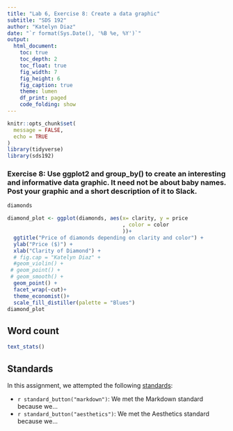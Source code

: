 ```yaml
---
title: "Lab 6, Exercise 8: Create a data graphic"
subtitle: "SDS 192"
author: "Katelyn Diaz"
date: "`r format(Sys.Date(), '%B %e, %Y')`"
output: 
  html_document:
    toc: true
    toc_depth: 2
    toc_float: true
    fig_width: 7
    fig_height: 6
    fig_caption: true
    theme: lumen
    df_print: paged
    code_folding: show
---
```


```r
knitr::opts_chunk$set(
  message = FALSE,
  echo = TRUE
)
library(tidyverse)
library(sds192)
```

### Exercise 8: Use ggplot2 and group_by() to create an interesting and informative data graphic. It need not be about baby names. Post your graphic and a short description of it to Slack.
```r
diamonds

diamond_plot <- ggplot(diamonds, aes(x= clarity, y = price
                                     , color = color
                                     ))+
  ggtitle("Price of diamonds depending on clarity and color") +
  ylab("Price ($)") +
  xlab("Clarity of Diamond") +
  # fig.cap = "Katelyn Diaz" +
  #geom_violin() +
 # geom_point() +
 # geom_smooth() +
  geom_point() +
  facet_wrap(~cut)+
  theme_economist()+
  scale_fill_distiller(palette = "Blues")
diamond_plot
```






## Word count

```r
text_stats()
```

## Standards

In this assignment, we attempted the following [standards](https://beanumber.github.io/sds192/standards.html):

- `r standard_button("markdown")`: We met the Markdown standard because we...
- `r standard_button("aesthetics")`: We met the Aesthetics standard because we...


